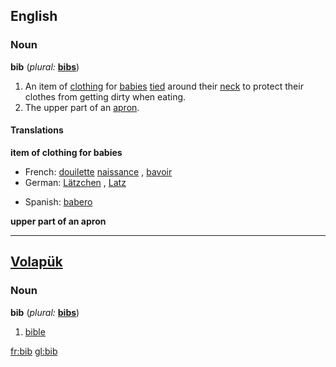 ==English==

===Noun===
'''bib'''  (''plural:'' '''[[bibs]]''')
# An item of [[clothing]] for [[baby|babies]] [[tie]]d around their [[neck]] to protect their clothes from getting dirty when eating.
# The upper part of an [[apron]].

====Translations====
'''item of clothing for babies'''
{{top}}
*French: [[douilette]] [[naissance]] {{f}}, [[bavoir]] {{m}}
*German: [[Lätzchen]] {{n}}, [[Latz]] {{m}}
{{mid}}
*Spanish: [[babero]] {{m}}
{{bottom}}

'''upper part of an apron'''

----

==[[Volapük]]==
===Noun===
'''bib'''  (''plural:'' '''[[bibs]]''')
# [[bible]]

[[fr:bib]]
[[gl:bib]]